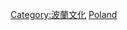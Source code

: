 {{Commons category|Cuisine of Poland}}
{{catmore}}
[[Category:波蘭文化|Category:波蘭文化]]
[[Category:欧洲各国饮食|Poland]]